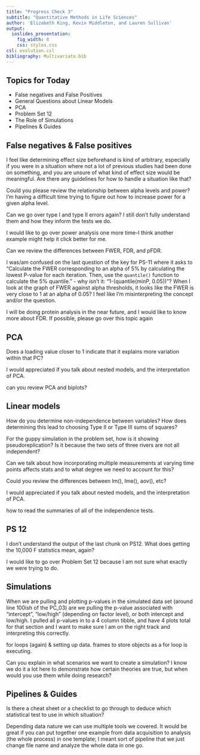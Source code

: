 ```yaml
---
title: "Progress Check 3"
subtitle: "Quantitative Methods in Life Sciences"
author: 'Elizabeth King, Kevin Middleton, and Lauren Sullivan'
output:
  ioslides_presentation:
    fig_width: 8
    css: styles.css
csl: evolution.csl
bibliography: Multivariate.bib
---
```



## Topics for Today

  - False negatives and False Positives
  - General Questions about Linear Models
  - PCA
  - Problem Set 12
  - The Role of Simulations
  - Pipelines & Guides
  
## False negatives & False positives

I feel like determining effect size beforehand is kind of arbitrary, especially if you were in a situation where not a lot of previous studies had been done on something, and you are unsure of what kind of effect size would be meaningful. Are there any guidelines for how to handle a situation like that?

Could you please review the relationship between alpha levels and power? I'm having a difficult time trying to figure out how to increase power for a given alpha level.

Can we go over type I and type II errors again? I still don't fully understand them and how they inform the tests we do.

I would like to go over power analysis one more time--I think another example might help it click better for me.

Can we review the differences between FWER, FDR, and pFDR.

I was/am confused on the last question of the key for PS-11 where it asks to "Calculate the FWER corresponding to an alpha of 5% by calculating the lowest P-value for each iteration. Then, use the `quantile()` function to calculate the 5% quantile." - why isn't it: "1-(quantile(minP, 0.05))"? When I look at the graph of FWER against alpha thresholds, it looks like the FWER is very close to 1 at an alpha of 0.05? I feel like I'm misinterpreting the concept and/or the question.

I will be doing protein analysis in the near future, and I would like to know more about FDR. If possible, please go over this topic again


## PCA 

Does a loading value closer to 1 indicate that it explains more variation within that PC?

I would appreciated if you talk about nested models, and the interpretation of PCA.

can you review PCA and biplots?


## Linear models

How do you determine non-independence between variables? How does determining this lead to choosing Type II or Type III sums of squares?

For the guppy simulation in the problem set, how is it showing pseudoreplication? Is it because the two sets of three rivers are not all independent?

Can we talk about how incorporating multiple measurements at varying time points affects stats and to what degree we need to account for this?

Could you review the differences between lm(), lme(), aov(), etc?

I would appreciated if you talk about nested models, and the interpretation of PCA.

how to read the summaries of all of the independence tests.


## PS 12

I don't understand the output of the last chunk on PS12. What does getting the 10,000 F statistics mean, again?

I would like to go over Problem Set 12 because I am not sure what exactly we were trying to do.


## Simulations

When we are pulling and plotting p-values in the simulated data set (around line 100ish of the PC_03) are we pulling the p-value associated with "intercept", "low/high" (depending on factor level), or both intercept and low/high. I pulled all p-values in to a 4 column tibble, and have 4 plots total for that section and I want to make sure I am on the right track and interpreting this correctly.

for loops (again) & setting up data. frames to store objects as a for loop is executing.

Can you explain in what scenarios we want to create a simulation? I know we do it a lot here to demonstrate how certain theories are true, but when would you use them while doing research?


## Pipelines & Guides

Is there a cheat sheet or a checklist to go through to deduce which statistical test to use in which situation?

Depending data nature we can use multiple tools we covered. It would be great if you can put together one example from data acquisition to analysis (the whole process) in one template; I meant sort of pipeline that we just change file name and analyze the whole data in one go.






